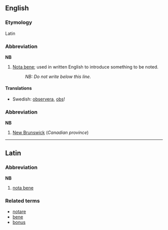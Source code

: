 ==English==
===Etymology===
Latin

===Abbreviation===
'''NB'''

# [[Nota bene]]; used in written English to introduce something to be noted.
#:''NB: Do not write below this line.''

====Translations====
*Swedish: [[observera]], [[obs]]!

===Abbreviation===
'''NB'''

#[[New Brunswick]] (''Canadian province'')

----
==Latin==
===Abbreviation===
'''NB'''

#[[nota bene]]

===Related terms===
*[[notare]]
*[[bene]]
*[[bonus]]